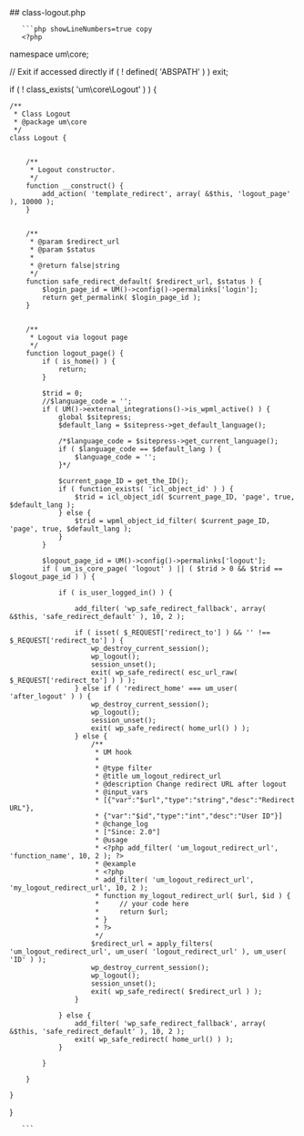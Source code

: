 

<div class="phpdocumentor-element -file">
    ## class-logout.php

        

    
       ```php showLineNumbers=true copy
       <?php
namespace um\core;


// Exit if accessed directly
if ( ! defined( 'ABSPATH' ) ) exit;


if ( ! class_exists( 'um\core\Logout' ) ) {


	/**
	 * Class Logout
	 * @package um\core
	 */
	class Logout {


		/**
		 * Logout constructor.
		 */
		function __construct() {
			add_action( 'template_redirect', array( &$this, 'logout_page' ), 10000 );
		}


		/**
		 * @param $redirect_url
		 * @param $status
		 *
		 * @return false|string
		 */
		function safe_redirect_default( $redirect_url, $status ) {
			$login_page_id = UM()->config()->permalinks['login'];
			return get_permalink( $login_page_id );
		}


		/**
		 * Logout via logout page
		 */
		function logout_page() {
			if ( is_home() ) {
				return;
			}

			$trid = 0;
			//$language_code = '';
			if ( UM()->external_integrations()->is_wpml_active() ) {
				global $sitepress;
				$default_lang = $sitepress->get_default_language();

				/*$language_code = $sitepress->get_current_language();
				if ( $language_code == $default_lang ) {
					$language_code = '';
				}*/

				$current_page_ID = get_the_ID();
				if ( function_exists( 'icl_object_id' ) ) {
					$trid = icl_object_id( $current_page_ID, 'page', true, $default_lang );
				} else {
					$trid = wpml_object_id_filter( $current_page_ID, 'page', true, $default_lang );
				}
			}

			$logout_page_id = UM()->config()->permalinks['logout'];
			if ( um_is_core_page( 'logout' ) || ( $trid > 0 && $trid == $logout_page_id ) ) {

				if ( is_user_logged_in() ) {

					add_filter( 'wp_safe_redirect_fallback', array( &$this, 'safe_redirect_default' ), 10, 2 );

					if ( isset( $_REQUEST['redirect_to'] ) && '' !== $_REQUEST['redirect_to'] ) {
						wp_destroy_current_session();
						wp_logout();
						session_unset();
						exit( wp_safe_redirect( esc_url_raw( $_REQUEST['redirect_to'] ) ) );
					} else if ( 'redirect_home' === um_user( 'after_logout' ) ) {
						wp_destroy_current_session();
						wp_logout();
						session_unset();
						exit( wp_safe_redirect( home_url() ) );
					} else {
						/**
						 * UM hook
						 *
						 * @type filter
						 * @title um_logout_redirect_url
						 * @description Change redirect URL after logout
						 * @input_vars
						 * [{"var":"$url","type":"string","desc":"Redirect URL"},
						 * {"var":"$id","type":"int","desc":"User ID"}]
						 * @change_log
						 * ["Since: 2.0"]
						 * @usage
						 * <?php add_filter( 'um_logout_redirect_url', 'function_name', 10, 2 ); ?>
						 * @example
						 * <?php
						 * add_filter( 'um_logout_redirect_url', 'my_logout_redirect_url', 10, 2 );
						 * function my_logout_redirect_url( $url, $id ) {
						 *     // your code here
						 *     return $url;
						 * }
						 * ?>
						 */
						$redirect_url = apply_filters( 'um_logout_redirect_url', um_user( 'logout_redirect_url' ), um_user( 'ID' ) );
						wp_destroy_current_session();
						wp_logout();
						session_unset();
						exit( wp_safe_redirect( $redirect_url ) );
					}

				} else {
					add_filter( 'wp_safe_redirect_fallback', array( &$this, 'safe_redirect_default' ), 10, 2 );
					exit( wp_safe_redirect( home_url() ) );
				}

			}

		}

	}
}

       ```
</div>
